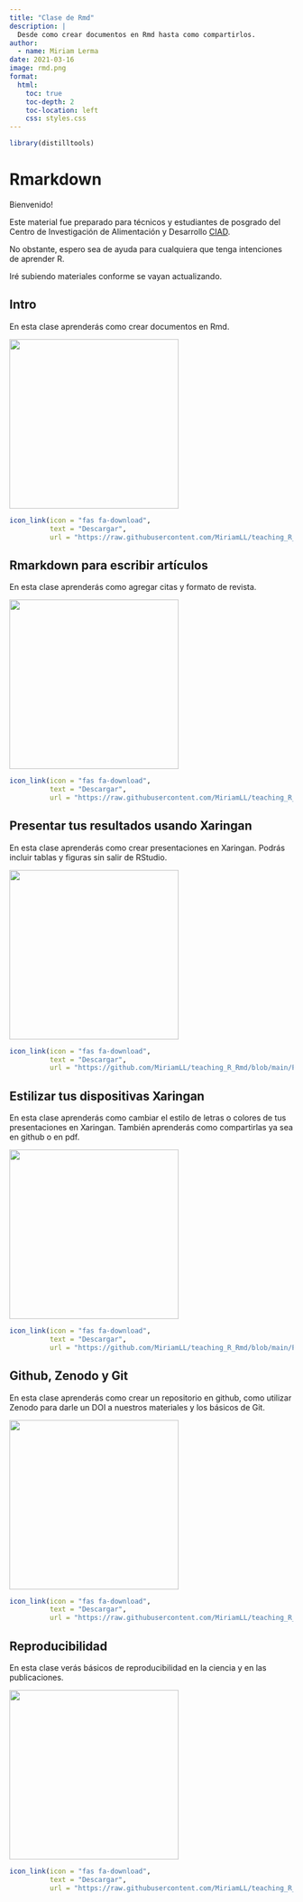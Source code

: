 ```yaml
---
title: "Clase de Rmd"
description: |
  Desde como crear documentos en Rmd hasta como compartirlos. 
author:
  - name: Miriam Lerma
date: 2021-03-16
image: rmd.png
format:
  html:
    toc: true
    toc-depth: 2
    toc-location: left
    css: styles.css
---
```


```r
library(distilltools)
```

# Rmarkdown

Bienvenido!

Este material fue preparado para técnicos y estudiantes de posgrado del Centro de Investigación de Alimentación y Desarrollo [CIAD](https://www.ciad.mx/).

No obstante, espero sea de ayuda para cualquiera que tenga intenciones de aprender R.

Iré subiendo materiales conforme se vayan actualizando.

## Intro

En esta clase aprenderás como crear documentos en Rmd. <br>

<html>

<body><left> <a href="https://miriamll.github.io/teaching_R_Rmd/Rmd-Parte1"><img src="https://raw.githubusercontent.com/MiriamLL/teaching_R_Rmd/main/Figuras/Clase09.png" style="width:300px"/></a> </left></body>

</html>

```r
icon_link(icon = "fas fa-download",
          text = "Descargar",
          url = "https://raw.githubusercontent.com/MiriamLL/teaching_R_Rmd/main/Pdfs/Rmd-Parte1.pdf")
```

## Rmarkdown para escribir artículos

En esta clase aprenderás como agregar citas y formato de revista. <br>

<html>

<body><left> <a href="https://miriamll.github.io/teaching_R_Rmd/Rmd-Parte2"><img src="https://raw.githubusercontent.com/MiriamLL/teaching_R_Rmd/main/Figuras/Clase10.png" style="width:300px"/></a> </left></body>

</html>

```r
icon_link(icon = "fas fa-download",
          text = "Descargar",
          url = "https://raw.githubusercontent.com/MiriamLL/teaching_R_Rmd/main/Pdfs/Rmd-Parte2.pdf")
```

## Presentar tus resultados usando Xaringan

En esta clase aprenderás como crear presentaciones en Xaringan. Podrás incluir tablas y figuras sin salir de RStudio. <br>

<html>

<body><left> <a href="https://miriamll.github.io/teaching_R_Rmd/Xaringan-Parte1"><img src="https://raw.githubusercontent.com/MiriamLL/teaching_R_Rmd/main/Figuras/Clase11.png" style="width:300px"/></a> </left></body>

</html>

```r
icon_link(icon = "fas fa-download",
          text = "Descargar",
          url = "https://github.com/MiriamLL/teaching_R_Rmd/blob/main/Pdfs/Xaringan-Parte1.pdf")
```

## Estilizar tus dispositivas Xaringan

En esta clase aprenderás como cambiar el estilo de letras o colores de tus presentaciones en Xaringan. También aprenderás como compartirlas ya sea en github o en pdf. <br>

<html>

<body><left> <a href="https://miriamll.github.io/teaching_R_Rmd/Xaringan-Parte2"><img src="https://raw.githubusercontent.com/MiriamLL/teaching_R_Rmd/main/Figuras/Clase11Xaringan.png" style="width:300px"/></a> </left></body>

</html>

```r
icon_link(icon = "fas fa-download",
          text = "Descargar",
          url = "https://github.com/MiriamLL/teaching_R_Rmd/blob/main/Pdfs/Xaringan-Parte2.pdf")
```

## Github, Zenodo y Git

En esta clase aprenderás como crear un repositorio en github, como utilizar Zenodo para darle un DOI a nuestros materiales y los básicos de Git. <br>

<html>

<body><left> <a href="https://miriamll.github.io/teaching_R_Rmd/GitGithubZenodo"><img src="https://raw.githubusercontent.com/MiriamLL/teaching_R_Rmd/main/Figuras/Clase12.png" style="width:300px"/></a> </left></body>

</html>

```r
icon_link(icon = "fas fa-download",
          text = "Descargar",
          url = "https://raw.githubusercontent.com/MiriamLL/teaching_R_Rmd/main/Pdfs/GitGithubZenodo.pdf")
```

## Reproducibilidad

En esta clase verás básicos de reproducibilidad en la ciencia y en las publicaciones. <br>

<html>

<body><left> <a href="https://miriamll.github.io/teaching_R_Rmd/Repro#1"><img src="https://raw.githubusercontent.com/MiriamLL/teaching_R_Rmd/main/Figuras/Clase13.png" style="width:300px"/></a> </left></body>

</html>

```r
icon_link(icon = "fas fa-download",
          text = "Descargar",
          url = "https://raw.githubusercontent.com/MiriamLL/teaching_R_Rmd/main/Pdfs/Repro.pdf")
```
